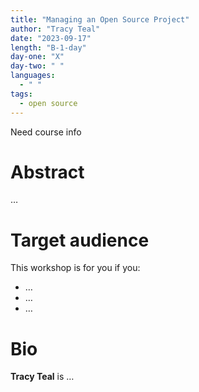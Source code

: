 ```yaml
---
title: "Managing an Open Source Project"
author: "Tracy Teal"
date: "2023-09-17"
length: "B-1-day"
day-one: "X"
day-two: " "
languages:
  - " "
tags:
  - open source
---
```


::: callout-note
Need course info
:::

# Abstract

...

# Target audience

This workshop is for you if you:

-   ...
-   ...
-   ...

# Bio

**Tracy Teal** is ...
